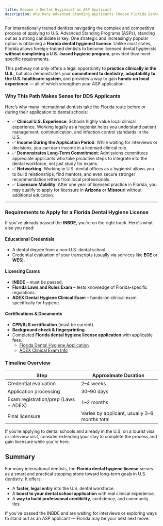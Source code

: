 ```yaml
---
title: Become a Dental Hygienist as ASP Applicant
description: Why Many Advanced Standing Applicants Choose Florida Dental Hygiene Licensure
---
```


For internationally trained dentists navigating the complex and competitive
process of applying to U.S. Advanced Standing Programs (ASPs), standing out as a
strong candidate is key. One strategic and increasingly popular option is
obtaining a **Florida dental hygienist license**. Unlike most states, Florida
allows foreign-trained dentists to become licensed dental hygienists **without
completing a U.S.-based hygiene program**, provided they meet specific
requirements.

This pathway not only offers a legal opportunity to **practice clinically in the
U.S.**, but also demonstrates your **commitment to dentistry**, **adaptability
to the U.S. healthcare system**, and provides a way to gain **hands-on local
experience** — all of which strengthen your ASP application.

### Why This Path Makes Sense for DDS Applicants

Here’s why many international dentists take the Florida route before or during their application to dental schools:

- ✅ **Clinical U.S. Experience**: Schools highly value local clinical experience. Working legally as a hygienist helps you understand patient management, communication, and infection control standards in the U.S.
- ✅ **Income During the Application Period**: While waiting for interviews or decisions, you can earn income in a licensed clinical role.
- ✅ **Demonstrates Long-Term Commitment**: Admissions committees appreciate applicants who take proactive steps to integrate into the dental workforce, not just study for exams.
- ✅ **Networking**: Working in U.S. dental offices as a hygienist allows you to build relationships, find mentors, and even secure stronger recommendation letters from local professionals.
- ✅ **Licensure Mobility**: After one year of licensed practice in Florida, you may qualify to apply for licensure in **Arizona** or **Missouri** without additional education.

---

### Requirements to Apply for a Florida Dental Hygiene License

If you’ve already passed the **INBDE**, you’re on the right track. Here's what else you need:

#### Educational Credentials

- A dental degree from a non-U.S. dental school.
- Credential evaluation of your transcripts (usually via services like **ECE** or **WES**).

#### Licensing Exams

- **INBDE** – must be passed.
- **Florida Laws and Rules Exam** – tests knowledge of Florida-specific regulations.
- **ADEX Dental Hygiene Clinical Exam** – hands-on clinical exam specifically for hygiene.

#### Certifications & Documents

- **CPR/BLS certification** (must be current).
- **Background check & fingerprinting**.
- Completed **Florida dental hygiene license application** with applicable fees.
  - [Florida Dental Hygiene Application](https://floridasdentistry.gov/Applications/dental-hygiene-app.pdf)
  - [ADEX Clinical Exam Info](https://adextesting.org/)

### Timeline Overview

| Step                                 | Approximate Duration                          |
| ------------------------------------ | --------------------------------------------- |
| Credential evaluation                | 2–4 weeks                                     |
| Application processing               | 30–90 days                                    |
| Exam registration/prep (Laws + ADEX) | 1–2 months                                    |
| Final licensure                      | Varies by applicant, usually 3–6 months total |

<Aside>
  If you’re applying to dental schools and already in the U.S. on a tourist visa or interview visit,
  consider extending your stay to complete the process and gain licensure while you're here.
</Aside>

## Summary

For many international dentists, the **Florida dental hygiene license** serves as a smart and practical stepping stone toward long-term goals in U.S. dentistry. It offers:

- A **faster, legal entry** into the U.S. dental workforce.
- A **boost to your dental school application** with real clinical experience.
- A **way to build professional credibility**, confidence, and community ties.

If you’ve passed the INBDE and are waiting for interviews or exploring ways to stand out as an ASP applicant — Florida may be your best next move.
